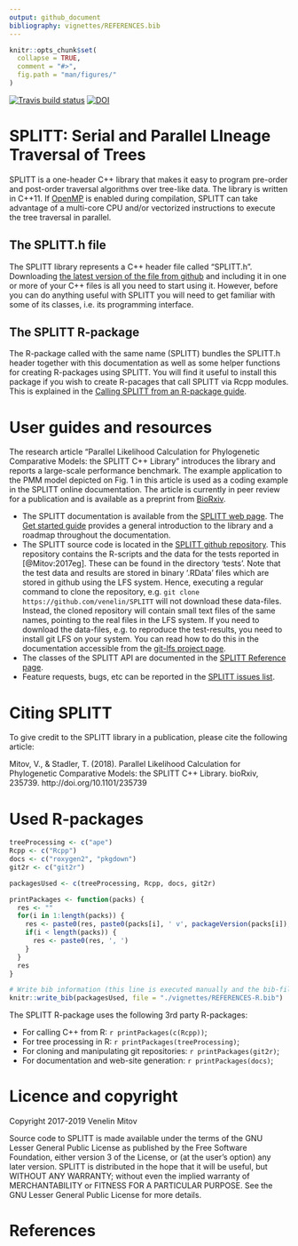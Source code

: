 ```yaml
---
output: github_document
bibliography: vignettes/REFERENCES.bib
---
```


<!--
# README.Rmd
# SPLITT
# 
# Copyright 2017-2019 Venelin Mitov
# 
# This file is part of SPLITT: a generic C++ library for Serial and Parallel
# Lineage Traversal of Trees.
# 
# SPLITT is free software: you can redistribute it and/or modify
# it under the terms of the GNU Lesser General Public License as
# published by the Free Software Foundation, either version 3 of
# the License, or (at your option) any later version.
# 
# SPLITT is distributed in the hope that it will be useful,
# but WITHOUT ANY WARRANTY; without even the implied warranty of
# MERCHANTABILITY or FITNESS FOR A PARTICULAR PURPOSE.  See the
# GNU Lesser General Public License for more details.
# 
# You should have received a copy of the GNU Lesser General Public
# License along with SPLITT.  If not, see
# <http://www.gnu.org/licenses/>.
# 
# @author Venelin Mitov
-->

<!-- README.md is generated from README.Rmd. Please edit that file -->

```r
knitr::opts_chunk$set(
  collapse = TRUE,
  comment = "#>",
  fig.path = "man/figures/"
)
```

[![Travis build status](https://travis-ci.org/venelin/SPLITT.svg?branch=master)](https://travis-ci.org/venelin/SPLITT)
[![DOI](https://zenodo.org/badge/159803456.svg)](https://zenodo.org/badge/latestdoi/159803456)

# SPLITT: Serial and Parallel LIneage Traversal of Trees

SPLITT is a one-header C++ library that makes it easy to program pre-order and post-order traversal algorithms over tree-like data. The library is written in C++11. If [OpenMP](https://www.openmp.org) is enabled during compilation, SPLITT can take advantage of a multi-core CPU and/or vectorized instructions to execute the tree traversal in parallel. 

## The SPLITT.h file

The SPLITT library represents a C++ header file called "SPLITT.h". Downloading [the latest version of the file from github](https://github.com/venelin/SPLITT/raw/master/src/SPLITT.h) and including it in one or more of your C++ files is all you need to start using it. However, before you can do anything useful with SPLITT you will need to get familiar with some of its classes, i.e. its programming interface. 

## The SPLITT R-package

The R-package called with the same name (SPLITT) bundles the SPLITT.h header together with this documentation as well as some helper functions for creating R-packages using SPLITT. You will find it useful to install this package if you wish to create R-pacages that call SPLITT via Rcpp modules. This is explained in the [Calling SPLITT from an R-package guide](https://venelin.github.io/SPLITT/articles/SPLITTRcppModules.html). 

# User guides and resources

The research article "Parallel Likelihood Calculation for Phylogenetic Comparative Models: the SPLITT C++ Library" introduces the library and reports a large-scale performance benchmark. The example application to the PMM model depicted on Fig. 1 in this article is used as a coding example in the SPLITT online documentation. The article is currently in peer review for a publication and is available as a preprint from [BioRxiv](https://www.biorxiv.org/content/early/2018/10/29/235739).

* The SPLITT documentation is available from the [SPLITT web page](https://venelin.github.io/SPLITT). The [Get started guide](https://venelin.github.io/SPLITT/articles/SPLITT.html) provides a general introduction to the library and a roadmap throughout the documentation.
* The SPLITT source code is located in the [SPLITT github repository](https://github.com/venelin/SPLITT). This repository contains the R-scripts and the data for the tests reported in [@Mitov:2017eg]. These can be found in the directory 'tests'. Note that the test data and results are stored in binary '.RData' files which are stored in github using the LFS system. Hence, executing a regular command to clone the repository, e.g. `git clone https://github.com/venelin/SPLITT` will not download these data-files. Instead, the cloned repository will contain small text files of the same names, pointing to the real files in the LFS system. If you need to download the data-files, e.g. to reproduce the test-results, you need to install git LFS on your system. You can read how to do this in the documentation accessible from the [git-lfs project page](https://github.com/git-lfs/git-lfs).
* The classes of the SPLITT API are documented in the [SPLITT Reference page](https://venelin.github.io/SPLITT/reference/SPLITT.html). 
* Feature requests, bugs, etc can be reported in the [SPLITT issues list](https://github.com/venelin/SPLITT/issues).

# Citing SPLITT

To give credit to the SPLITT library in a publication, please cite the following article:

Mitov, V., & Stadler, T. (2018). Parallel Likelihood Calculation for Phylogenetic Comparative Models: the SPLITT C++ Library. bioRxiv, 235739. http://doi.org/10.1101/235739

# Used R-packages
```r
treeProcessing <- c("ape")
Rcpp <- c("Rcpp")
docs <- c("roxygen2", "pkgdown")
git2r <- c("git2r")

packagesUsed <- c(treeProcessing, Rcpp, docs, git2r)

printPackages <- function(packs) {
  res <- ""
  for(i in 1:length(packs)) {
    res <- paste0(res, paste0(packs[i], ' v', packageVersion(packs[i]), ' [@R-', packs[i], ']'))
    if(i < length(packs)) {
      res <- paste0(res, ', ')
    }
  }
  res
}

# Write bib information (this line is executed manually and the bib-file is edited manually after that)
knitr::write_bib(packagesUsed, file = "./vignettes/REFERENCES-R.bib")
```

The SPLITT R-package uses the following 3rd party R-packages:

* For calling C++ from R: `r printPackages(c(Rcpp))`;
* For tree processing in R: `r printPackages(treeProcessing)`;
* For cloning and manipulating git repositories: `r printPackages(git2r)`;
* For documentation and web-site generation: `r printPackages(docs)`;

# Licence and copyright

Copyright 2017-2019 Venelin Mitov

Source code to SPLITT is made available under the terms of the GNU Lesser General Public License as published by the Free Software Foundation, either version 3 of the License, or (at the user's option) any later version. SPLITT is distributed in the hope that it will be useful, but WITHOUT ANY WARRANTY; without even the implied warranty of MERCHANTABILITY or FITNESS FOR A PARTICULAR PURPOSE. See the GNU Lesser General Public License for more details.

# References

